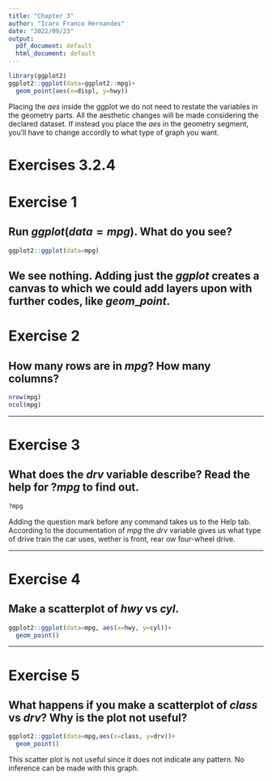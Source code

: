 ```yaml
---
title: "Chapter 3"
author: "Icaro Franco Hernandes"
date: "2022/09/23"
output:
  pdf_document: default
  html_document: default
---
```

```r
library(ggplot2)
ggplot2::ggplot(data=ggplot2::mpg)+
  geom_point(aes(x=displ, y=hwy))
```

Placing the $aes$ inside the ggplot we do not need to restate the variables in the geometry parts. All the aesthetic changes will be made considering the declared dataset. If instead you place the $aes$ in the geometry segment, you'll have to change accordly to what type of graph you want.

# Exercises 3.2.4
# Exercise 1  
## Run $ggplot(data=mpg)$. What do you see?
```r
ggplot2::ggplot(data=mpg)
```
We see nothing. Adding just the $ggplot$ creates a canvas to which we could add layers upon with further codes, like $geom\_point$.
---

# Exercise 2
## How many rows are in $mpg$? How many columns?
```r
nrow(mpg)
ncol(mpg)
```

***

# Exercise 3  
## What does the $drv$ variable describe? Read the help for $?mpg$ to find out. 
```r
?mpg

```
Adding the question mark before any command takes us to the Help tab. According to the documentation of $mpg$ the $drv$ variable gives us what type of drive train the car uses, wether is front, rear ow four-wheel drive.

***

# Exercise 4 
## Make a scatterplot of $hwy$ vs $cyl$.
```r
ggplot2::ggplot(data=mpg, aes(x=hwy, y=cyl))+
  geom_point()
```

***

# Exercise 5 
## What happens if you make a scatterplot of $class$ vs $drv$? Why is the plot not useful?
```r
ggplot2::ggplot(data=mpg,aes(x=class, y=drv))+
  geom_point()

```
This scatter plot is not useful since it does not indicate any pattern. No inference can be made with this graph.





